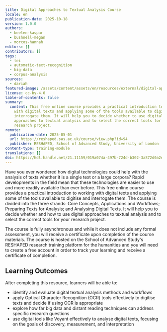 ```yaml
---
title: Digital Approaches to Textual Analysis Course
locale: en
publication-date: 2025-10-18
version: 1.0.0
authors:
  - beelen-kaspar
  - bushnell-megan
  - morcos-hannah
editors: []
contributors: []
tags:
  - tei
  - automatic-text-recognition
  - big-data
  - corpus-analysis
sources:
  - dariah
featured-image: /assets/content/assets/en/resources/external/digital-approaches-to-textual-analysis-course/featured-image.webp
license: cc-by-4.0
table-of-contents: false
summary:
  content: This free online course provides a practical introduction to working
    with digital texts and applying some of the tools available to digitise and
    interrogate them. It will help you to decide whether to use digital
    approaches to textual analysis and to select the correct tools for your
    research project.
remote:
  publication-date: 2025-05-01
  url: https://reshaped.sas.ac.uk/course/view.php?id=94
  publisher: RESHAPED, School of Advanced Study, University of London
content-type: training-module
translations: []
doi: https://hdl.handle.net/21.11159/019a074a-497b-724d-b302-3a872d0a2db5
---
```

Have you ever wondered how digital technologies could help with the analysis of texts whether it is a single text or a large corpora? Rapid developments in the field mean that these technologies are easier to use and more readily available than ever before. This free online course provides a practical introduction to working with digital texts and applying some of the tools available to digitise and interrogate them. The course is divided into the three strands: Core Concepts, Applications and Workflows; Preparing Texts for Analysis; and Analysing Digital Texts. It will help you to decide whether and how to use digital approaches to textual analysis and to select the correct tools for your research project. 

The course is fully asynchronous and while it does not include any formal assessment, you will receive a certificate upon completion of the course materials. The course is hosted on the School of Advanced Study's RESHAPED research training platform for the humanities and you will need to create a free account in order to track your learning and receive a certificate of completion.

## Learning Outcomes

After completing this resource, learners will be able to:

* identify and evaluate digital textual analysis methods and workflows
* apply Optical Character Recognition (OCR) tools effectively to digitise texts and decide if using OCR is appropriate
* explore how far big data and distant reading techniques can address specific research questions
* use digital tools like Voyant effectively to analyse digital texts, focusing on the goals of discovery, measurement, and interpretation

<ExternalResource title="Digital Approaches to Textual Analysis Course" subtitle="Click here to visit the RESHAPED website" url="https://reshaped.sas.ac.uk/course/view.php?id=94" />

